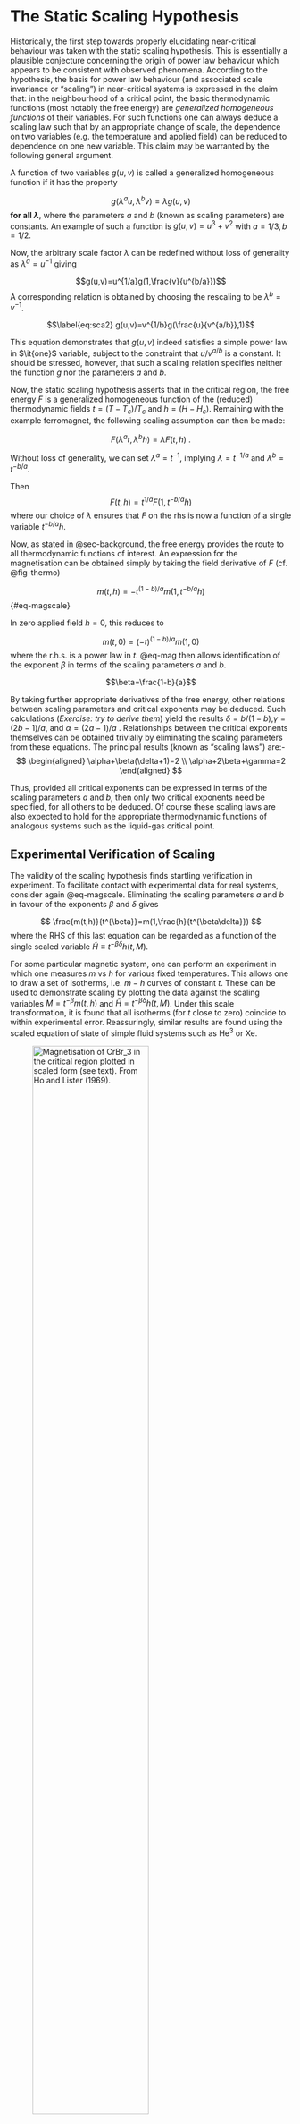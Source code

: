 

# The Static Scaling Hypothesis

Historically, the first step towards properly elucidating near-critical
behaviour was taken with the static scaling hypothesis. This is
essentially a plausible conjecture concerning the origin of power law
behaviour which appears to be consistent with observed phenomena.
According to the hypothesis, the basis for power law behaviour (and
associated scale invariance or "scaling") in near-critical systems is
expressed in the claim that: in the neighbourhood of a critical point,
the basic thermodynamic functions (most notably the free energy) are
*generalized homogeneous functions* of their variables. For such
functions one can always deduce a scaling law such that by an
appropriate change of scale, the dependence on two variables (e.g. the
temperature and applied field) can be reduced to dependence on one new
variable. This claim may be warranted by the following general argument.

A function of two variables $g(u,v)$ is called a generalized homogeneous
function if it has the property

$$g(\lambda^au,\lambda^bv)=\lambda g(u,v)$$ **for all $\lambda$**, where
the parameters $a$ and $b$ (known as scaling parameters) are constants.
An example of such a function is $g(u,v)=u^3+v^2$ with $a=1/3, b=1/2$.

Now, the arbitrary scale factor $\lambda$ can be redefined without loss
of generality as $\lambda^a=u^{-1}$ giving

$$g(u,v)=u^{1/a}g(1,\frac{v}{u^{b/a}})$$ A corresponding relation is
obtained by choosing the rescaling to be $\lambda^b=v^{-1}$.

$$\label{eq:sca2}
g(u,v)=v^{1/b}g(\frac{u}{v^{a/b}},1)$$

This equation demonstrates that $g(u,v)$ indeed satisfies a simple power
law in $\it{one}$ variable, subject to the constraint that $u/v^{a/b}$
is a constant. It should be stressed, however, that such a scaling
relation specifies neither the function $g$ nor the parameters $a$ and
$b$.

Now, the static scaling hypothesis asserts that in the critical region,
the free energy $F$ is a generalized homogeneous function of the
(reduced) thermodynamic fields $t=(T-T_c)/T_c$ and $h=(H-H_c)$.
Remaining with the example ferromagnet, the following scaling assumption
can then be made:

$$F(\lambda^a t,\lambda^b h)=\lambda F(t,h) \:.
\label{eq:scagibbs}$$

Without loss of generality, we can set $\lambda^a=t^{-1}$, implying
$\lambda=t^{-1/a}$ and $\lambda^b=t^{-b/a}$.

Then $$F(t,h)=t^{1/a}F(1,t^{-b/a}h)$$ where our choice of $\lambda$
ensures that $F$ on the rhs is now a function of a single variable
$t^{-b/a}h$.

Now, as stated in @sec-background, the free energy provides the route to all
thermodynamic functions of interest. An expression for the magnetisation
can be obtained simply by taking the field derivative of $F$ (cf. @fig-thermo)

$$m(t,h)=-t^{(1-b)/a}m(1,t^{-b/a}h)
$${#eq-magscale}

In zero applied field $h=0$, this reduces to

$$m(t,0)=(-t)^{(1-b)/a}m(1,0)$$ where the r.h.s. is a power law in $t$.
@eq-mag then allows identification of the exponent $\beta$
in terms of the scaling parameters $a$ and $b$.

$$\beta=\frac{1-b}{a}$$

By taking further appropriate derivatives of the free energy, other
relations between scaling parameters and critical exponents may be
deduced. Such calculations (*Exercise: try to derive them*) yield the results $\delta =
b/(1-b)$,$\gamma = (2b-1)/a$, and $\alpha =(2a-1)/a$ . Relationships
between the critical exponents themselves can be obtained trivially by
eliminating the scaling parameters from these equations. The principal
results (known as "scaling laws") are:-
$$
\begin{aligned}
\alpha+\beta(\delta+1)=2 \\
\alpha+2\beta+\gamma=2
\end{aligned} 
$$

Thus, provided all critical exponents can be expressed
in terms of the scaling parameters $a$ and $b$, then only two critical
exponents need be specified, for all others to be deduced. Of course
these scaling laws are also expected to hold for the appropriate
thermodynamic functions of analogous systems such as the liquid-gas
critical point.

## Experimental Verification of Scaling

The validity of the scaling hypothesis finds startling verification in
experiment. To facilitate contact with experimental data for real
systems, consider again @eq-magscale. Eliminating the scaling parameters $a$ and $b$
in favour of the exponents $\beta$ and $\delta$ gives

$$
\frac{m(t,h)}{t^{\beta}}=m(1,\frac{h}{t^{\beta\delta}})
$$ where the RHS of this last equation can be regarded as a function of the single
scaled variable $\tilde{H} \equiv t^{-\beta\delta} h(t,M)$.

For some particular magnetic system, one can perform an experiment in
which one measures $m$ vs $h$ for various fixed temperatures. This
allows one to draw a set of isotherms, i.e. $m-h$ curves of constant
$t$. These can be used to demonstrate scaling by plotting the data
against the scaling variables $M=t^{-\beta}m(t,h)$ and
$\tilde{H}=t^{-\beta\delta}h(t,M)$. Under this scale transformation, it
is found that all isotherms (for $t$ close to zero) coincide to within
experimental error. Reassuringly, similar results are found using the
scaled equation of state of simple fluid systems such as He$^3$ or Xe.

![Magnetisation of CrBr$_3$ in the critical region plotted in scaled form (see text). From [Ho and Lister (1969)](https://journals.aps.org/prl/abstract/10.1103/PhysRevLett.22.603).](Figs/scaling.png){width=70% #fig-scalingexp }

In summary, the static scaling hypothesis is remarkably successful in
providing a foundation for the observation of power laws and scaling
phenomena. However, it furnishes little or no guidance regarding the
role of co-operative phenomena at the critical point. In particular it
provides no means for calculating the values of the critical exponents
appropriate to given model systems.

## Computer simulation {#sec-compsim}

In seeking to employ simulation to obtain estimates of bulk critical
point properties (such as the location of a critical point and the
values of its associated exponents), one is immediately confronted with
a difficulty. The problem is that simulations are necessarily restricted
to dealing with systems of finite-size and cannot therefore accommodate
the truly long ranged fluctuations that characterize the near-critical
regime. As a consequence, the critical singularities in $C_v$, order
parameter, etc. appear rounded and shifted in a simulation study. @fig-shift
shows a schematic example for the susceptibility of a magnet.

![Schematic of the near-critical temperature dependence of the magnet susceptibility in a finite-sized system.](Figs/shift.png){width=60% #fig-shift}
 
Thus the position of the peak in a response function (such as $C_v$)
measured for a finite-sized system does not provide an accurate estimate
of the critical temperature. Although the degree of rounding and
shifting reduces with system size, it is often the case, that
computational constraints prevent access to the largest system sizes
which would provide accurate estimates of critical parameters. To help
deal with this difficulty, finite-size scaling (FSS) methods have been
developed to allow extraction of bulk critical properties from
simulations of finite size. FSS will be discussed
in @sec-fss